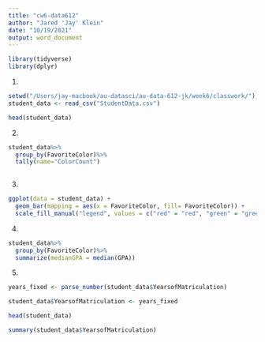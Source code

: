 ```yaml
---
title: "cw6-data612"
author: "Jared 'Jay' Klein"
date: "10/19/2021"
output: word_document
---
```


```r
library(tidyverse)
library(dplyr)
```


1)
```r
setwd("/Users/jay-macbook/au-datasci/au-data-612-jk/week6/classwork/")
student_data <- read_csv("StudentData.csv")
```
```r
head(student_data)
```

2)
```r
student_data%>%
  group_by(FavoriteColor)%>%
  tally(name="ColorCount")
  
```


3)
```r
ggplot(data = student_data) +
  geom_bar(mapping = aes(x = FavoriteColor, fill= FavoriteColor)) +
  scale_fill_manual("legend", values = c("red" = "red", "green" = "green", "blue" = "blue", "brown" = "brown"))
```

4)
```r
student_data%>%
  group_by(FavoriteColor)%>%
  summarize(medianGPA = median(GPA))
```

5)
```r
years_fixed <- parse_number(student_data$YearsofMatriculation)

student_data$YearsofMatriculation <- years_fixed

head(student_data)
```

```r
summary(student_data$YearsofMatriculation)
```


